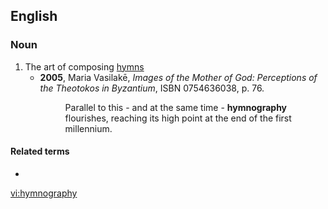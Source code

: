 ==English==

===Noun===
{{en-noun|-}}

# The art of composing [[hymn]]s
#* '''2005''', Maria Vasilakē, ''Images of the Mother of God: Perceptions of the Theotokos in Byzantium'', ISBN 0754636038, p. 76.
#*: Parallel to this - and at the same time - '''hymnography''' flourishes, reaching its high point at the end of the first millennium.

====Related terms====
* {{l|en|hymnographer}}

[[vi:hymnography]]